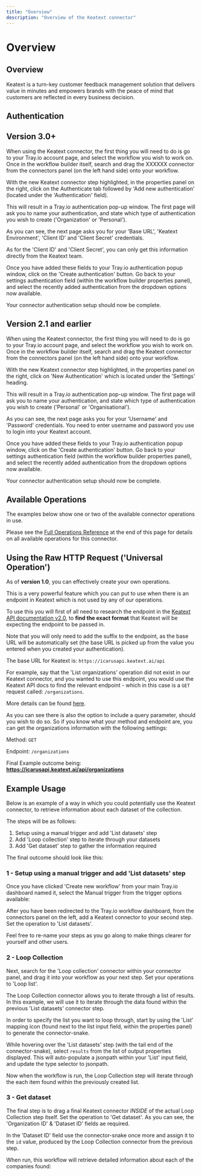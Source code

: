 ```yaml
---
title: "Overview"
description: "Overview of the Keatext connector"
---
```


# Overview

## Overview

Keatext is a turn-key customer feedback management solution that delivers value in minutes and empowers brands with the peace of mind that customers are reflected in every business decision.

## Authentication

## Version 3.0+

When using the Keatext connector, the first thing you will need to do is go to your Tray.io account page, and select the workflow you wish to work on. Once in the workflow builder itself, search and drag the XXXXXX connector from the connectors panel (on the left hand side) onto your workflow.

With the new Keatext connector step highlighted, in the properties panel on the right, click on the Authenticate tab followed by 'Add new authentication' (located under the 'Authentication' field).

This will result in a Tray.io authentication pop-up window. The first page will ask you to name your authentication, and state which type of authentication you wish to create ('Organization' or 'Personal').

As you can see, the next page asks you for your 'Base URL', 'Keatext Environment', 'Client ID' and 'Client Secret' credentials.

As for the 'Client ID' and 'Client Secret', you can only get this information directly from the Keatext team.

Once you have added these fields to your Tray.io authentication popup window, click on the 'Create authentication' button. Go back to your settings authentication field (within the workflow builder properties panel), and select the recently added authentication from the dropdown options now available.

Your connector authentication setup should now be complete.

## Version 2.1 and earlier

When using the Keatext connector, the first thing you will need to do is go to your Tray.io account page, and select the workflow you wish to work on. Once in the workflow builder itself, search and drag the Keatext connector from the connectors panel (on the left hand side) onto your workflow.

With the new Keatext connector step highlighted, in the properties panel on the right, click on 'New Authentication' which is located under the 'Settings' heading.

This will result in a Tray.io authentication pop-up window. The first page will ask you to name your authentication, and state which type of authentication you wish to create ('Personal' or 'Organisational').

As you can see, the next page asks you for your 'Username' and 'Password' credentials. You need to enter username and password you use to login into your Keatext account.

Once you have added these fields to your Tray.io authentication popup window, click on the 'Create authentication' button. Go back to your settings authentication field (within the workflow builder properties panel), and select the recently added authentication from the dropdown options now available.

Your connector authentication setup should now be complete.

## Available Operations

The examples below show one or two of the available connector operations in use.

Please see the [Full Operations Reference](#operationsFull) at the end of this page for details on all available operations for this connector.

## Using the Raw HTTP Request ('Universal Operation')

As of **version 1.0**, you can effectively create your own operations.

This is a very powerful feature which you can put to use when there is an endpoint in Keatext which is not used by any of our operations.

To use this you will first of all need to research the endpoint in the [Keatext API documentation v2.0](https://developer.keatext.ai/), to **find the exact format** that Keatext will be expecting the endpoint to be passed in.

Note that you will only need to add the suffix to the endpoint, as the base URL will be automatically set (the base URL is picked up from the value you entered when you created your authentication).

The base URL for Keatext is: `https://icarusapi.keatext.ai/api`

For example, say that the 'List organizations' operation did not exist in our Keatext connector, and you wanted to use this endpoint, you would use the Keatext API docs to find the relevant endpoint - which in this case is a `GET` request called: `/organizations`.

More details can be found [here](https://developer.keatext.ai/#operation/get-organizations).

As you can see there is also the option to include a query parameter, should you wish to do so. So if you know what your method and endpoint are, you can get the organizations information with the following settings:

Method: `GET`

Endpoint: `/organizations`

Final Example outcome being: **https://icarusapi.keatext.ai/api/organizations**

## Example Usage

Below is an example of a way in which you could potentially use the Keatext connector, to retrieve information about each dataset of the collection.

The steps will be as follows:

1. Setup using a manual trigger and add 'List datasets' step
2. Add 'Loop collection' step to iterate through your datasets
3. Add 'Get dataset' step to gather the information required

The final outcome should look like this:

### 1 - Setup using a manual trigger and add 'List datasets' step

Once you have clicked 'Create new workflow' from your main Tray.io dashboard named it, select the Manual trigger from the trigger options available:

After you have been redirected to the Tray.io workflow dashboard, from the connectors panel on the left, add a Keatext connector to your second step. Set the operation to 'List datasets'.

Feel free to re-name your steps as you go along to make things clearer for yourself and other users.

### 2 - Loop Collection

Next, search for the 'Loop collection' connector within your connector panel, and drag it into your workflow as your next step. Set your operations to 'Loop list'.

The Loop Collection connector allows you to iterate through a list of results. In this example, we will use it to iterate through the data found within the previous 'List datasets' connector step.

In order to specify the list you want to loop through, start by using the 'List' mapping icon (found next to the list input field, within the properties panel) to generate the connector-snake.

While hovering over the 'List datasets' step (with the tail end of the connector-snake), select `results` from the list of output properties displayed. This will auto-populate a jsonpath within your 'List' input field, and update the type selector to jsonpath.

Now when the workflow is run, the Loop Collection step will iterate through the each item found within the previously created list.

### 3 - Get dataset

The final step is to drag a final Keatext connector *INSIDE* of the actual Loop Collection step itself. Set the operation to 'Get dataset'. As you can see, the 'Organization ID' & 'Dataset ID' fields ae required.

In the 'Dataset ID' field use the connector-snake once more and assign it to the `id` value, produced by the Loop Collection connector from the previous step.

When run, this workflow will retrieve detailed information about each of the companies found:
